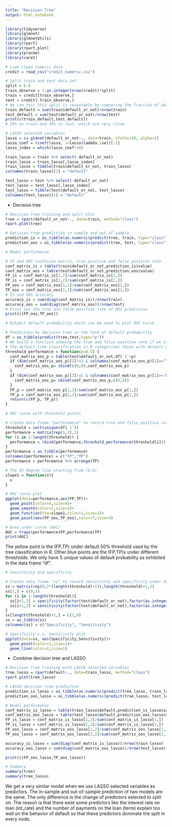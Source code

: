 ---
title: "Decision Tree"
output: html_notebook
---

```{r}
library(tidyverse)
library(glmnet)
library(glmnetUtils)
library(rpart)
library(rpart.plot)
library(pracma)
library(caret)
```

```{r}
# Load clean numeric data
credit = read_csv("credit_numeric.csv")
```

```{r}
# Split train and test data set
split = 0.8
train_observe = 1:as.integer(nrow(credit)*split)
train = credit[train_observe,]
test = credit[-train_observe,]
# We can test this split is reasonable by comparing the fraction of defaulters in train and test set
train_default = sum(train$default_or_not)/nrow(train)
test_default = sum(test$default_or_not)/nrow(test)
print(c(train_default,test_default))
# 29% in train and 30% in test, which are very close
```

```{r}
# LASSO selected variables
lasso = cv.glmnet(default_or_not~., data=train, nfolds=10, alpha=1)
lasso_coef = (coef(lasso, s=lasso$lambda.1se))[-1]
lasso_index = which(lasso_coef!=0)

train_lasso = train %>% select(-default_or_not)
train_lasso = train_lasso[,lasso_index]
train_lasso = tibble(train$default_or_not, train_lasso)
colnames(train_lasso)[1] = "default"

test_lasso = test %>% select(-default_or_not)
test_lasso = test_lasso[,lasso_index]
test_lasso = tibble(test$default_or_not, test_lasso)
colnames(test_lasso)[1] = "default"
```


- Decision tree 
```{r}
# Decision tree training and split plot
tree = rpart(default_or_not~., data=train, method="class")
rpart.plot(tree)
```

```{r}
# Decision tree prediction in sample and out of sample
prediction_is = as_tibble(as.numeric(predict(tree, train, type="class")==1))
prediction_oos = as_tibble(as.numeric(predict(tree, test, type="class")==1))
```

```{r}
# Model performance

# IS and OOS confusion matrix, true positive and false positive rate
conf_matrix_is = table(train$default_or_not,prediction_is$value)
conf_matrix_oos = table(test$default_or_not,prediction_oos$value)
FP_is = conf_matrix_is[1,2]/sum(conf_matrix_is[1,])
TP_is = conf_matrix_is[2,2]/sum(conf_matrix_is[2,])
FP_oos = conf_matrix_oos[1,2]/sum(conf_matrix_oos[1,])
TP_oos = conf_matrix_oos[2,2]/sum(conf_matrix_oos[2,])
# IS and OOS accuracy
accuracy_is = sum(diag(conf_matrix_is))/nrow(train)
accuracy_oos = sum(diag(conf_matrix_oos))/nrow(test)
# Print out the true and false positive rate of OOS prediction
print(c(FP_oos,TP_oos))
```

```{r}
# Exhibit default probability which can be used to plot ROC Curve 

# Prediction by decision tree in the form of default probability 
df = as_tibble(predict(tree,test,type="p"))
# We build a function showing the true and false positive rate if we categorize those with default probability greater than threshold p as defaulters
# The default tree classification in R categorizes those with default probability greater than p=50% as defaulters
threshold_performance = function(p=0.5) {
  conf_matrix_oos_p = table(test$default_or_not,df$`1`>p)
  if (dim(conf_matrix_oos_p)[2]!=2 & colnames(conf_matrix_oos_p)[1]=="TRUE") {
    conf_matrix_oos_p= cbind(c(0,0),conf_matrix_oos_p)
  }
  if (dim(conf_matrix_oos_p)[2]!=2 & colnames(conf_matrix_oos_p)[1]=="FALSE") {
    conf_matrix_oos_p= cbind(conf_matrix_oos_p,c(0,0))
  }
  FP_p = conf_matrix_oos_p[1,2]/sum(conf_matrix_oos_p[1,])
  TP_p = conf_matrix_oos_p[2,2]/sum(conf_matrix_oos_p[2,])
  return(c(FP_p, TP_p))
}
```

```{r, message=FALSE, warning=FALSE}
# ROC curve with threshold points

# Create data frame "performance" to record true and false positive rate under different thresholds
threshold = sort(unique(df$`1`))
performance = matrix(rep(1,2),1)
for (i in 1:length(threshold)) {
  performance = rbind(performance,threshold_performance(threshold[i]))
}
performance = as_tibble(performance)
colnames(performance) = c("FP","TP")
performance = performance %>% arrange(TP)

# The 45 degree line starting from (0,0)  
slope1 = function(x){
  x
}

# ROC curve plot
ggplot(data=performance,aes(FP,TP))+
  geom_point(color=4,size=4)+
  geom_smooth(color=2,size=1)+
  geom_function(fun=slope1,color=1,size=1)+
  geom_point(aes(FP_oos,TP_oos),color=7,size=4)

# Area under curve (AUC)
AUC = trapz(performance$FP,performance$TP)
print(AUC)
```
The yellow point is the (FP,TP) under default 50% threshold used by the tree classification in R. Other blue points are the (FP,TP)s under different thresholds. We only have 5 unique values of default probability as exhibited in the data frame "df".

```{r}
# Sensitivity and specificity

# Create data frame "ss" to record sensitivity and specificity under different thresholds
ss = matrix(rep(0,2*(length(threshold)+1)),length(threshold)+1,2)
ss[1,] = c(0,1)
for (i in 1:length(threshold)){
  ss[i+1,1] = specificity(factor(test$default_or_not),factor(as.integer(df$`1`>threshold[i])))
  ss[i+1,2] = sensitivity(factor(test$default_or_not),factor(as.integer(df$`1`>threshold[i])))
}
ss[length(threshold)+1,] = c(1,0)
ss = as_tibble(ss)
colnames(ss) = c("Specificity", "Sensitivity")

# Specificity v.s. Sensitivity plot
ggplot(data=ss, aes(Specificity,Sensitivity))+
  geom_point(color=1,size=2)+
  geom_line(color=2,size=1)
```



- Combine decision tree and LASSO
```{r}
# Decision tree training with LASSO selected variables
tree_lasso = rpart(default~., data=train_lasso, method="class")
rpart.plot(tree_lasso)
```

```{r}
# LASSO decision tree prediction
prediction_is_lasso = as_tibble(as.numeric(predict(tree_lasso, train_lasso, type="class")==1))
prediction_oos_lasso = as_tibble(as.numeric(predict(tree_lasso, test_lasso, type="class")==1))
```

```{r}
# Model performance
conf_matrix_is_lasso = table(train_lasso$default,prediction_is_lasso$value)
conf_matrix_oos_lasso = table(test_lasso$default,prediction_oos_lasso$value)
FP_is_lasso = conf_matrix_is_lasso[1,2]/sum(conf_matrix_is_lasso[1,])
TP_is_lasso = conf_matrix_is_lasso[2,2]/sum(conf_matrix_is_lasso[2,])
FP_oos_lasso = conf_matrix_oos_lasso[1,2]/sum(conf_matrix_oos_lasso[1,])
TP_oos_lasso = conf_matrix_oos_lasso[2,2]/sum(conf_matrix_oos_lasso[2,])

accuracy_is_lasso = sum(diag(conf_matrix_is_lasso))/nrow(train_lasso)
accuracy_oos_lasso = sum(diag(conf_matrix_oos_lasso))/nrow(test_lasso)

print(c(FP_oos_lasso,TP_oos_lasso))
```

```{r}
# Summary
summary(tree)
summary(tree_lasso)
```

We get a very similar model when we use LASSO selected variables as predictors. The in-sample and out-of-sample prediction of two models are the same. The only difference is the change of predictors selected to split on. The reason is that there exist some predictors like the interest rate on loan (int_rate) and the number of payments on the loan (term) explain too well on the behavior of default so that these predictors dominate the split in every node.


